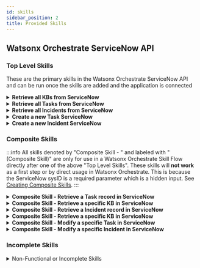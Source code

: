 ```yaml
---
id: skills
sidebar_position: 2
title: Provided Skills
---
```

## Watsonx Orchestrate ServiceNow API
### Top Level Skills
These are the primary skills in the Watsonx Orchestrate ServiceNow API and can be run once the skills are added and the application is connected
<details>
<summary><b>Retrieve all KBs from ServiceNow</b></summary>
Returns all KBs in a table from ServiceNow

WXO name "JC - Retrieve all KBs from ServiceNow"
</details>

<details>
<summary><b>Retrieve all Tasks from ServiceNow</b></summary>
Returns all Tasks in a table from ServiceNow

WXO name "JC - Retrieve all Tasks from ServiceNow"
</details>

<details>
<summary><b>Retrieve all Incidents from ServiceNow</b></summary>
Returns all Incidents in a table from ServiceNow

WXO name "JC - Retrieve all Incidents from ServiceNow"
</details>

<details>
<summary><b>Create a new Task ServiceNow</b></summary>
Creates a new task in ServiceNow

WXO name "JC - Create a new Task in ServiceNow"
 </details>

<details>
<summary><b>Create a new Incident ServiceNow</b></summary>
Creates a new Incident in ServiceNow

WXO name "JC - Create a new Incident in ServiceNow"
 </details>

### Composite Skills

:::info
All skills denoted by "Composite Skill - " and labeled with "(Composite Skill)" are only for use in a Watsonx Orchestrate Skill Flow directly after one of the above "Top Level Skills". These skills will <strong>not work</strong> as a first step or by direct usage in Watsonx Orchestrate. This is because the ServiceNow sysID is a required parameter which is a hidden input. See [Creating Composite Skills](/servicenow/ImporttoWXO/compositeskills#composite-skills).
:::


<details>
<summary><b>Composite Skill - Retrieve a Task record in ServiceNow</b></summary>
Retrieves a specific task after specifying the sysID as an input parameter in the Skill Flow

WXO name "JC - Retrieve a specific Task in ServiceNow (Composite Skill)"
</details>
<details>
<summary><b>Composite Skill - Retrieve a specific KB in ServiceNow</b></summary>
Retrieves a specific KB after specifying the sysID as an input parameter in the Skill Flow

WXO name "JC - Retrieve a specific KB in ServiceNow (Composite Skill)"
</details>
<details>
<summary><b>Composite Skill - Retrieve a Incident record in ServiceNow</b></summary>
Retrieves a specific Incident after specifying the sysID as an input parameter in the Skill Flow

WXO name "JC - Retrieve a specific Incident in ServiceNow (Composite Skill)"
</details>
<details>
<summary><b>Composite Skill - Retrieve a specific KB in ServiceNow</b></summary>
Retrieves a specific KB after specifying the sysID as an input parameter in the Skill Flow

WXO name "JC - Retrieve a specific KB in ServiceNow (Composite Skill)"
</details>
<details>
<summary><b>Composite Skill - Modify a specific Task in ServiceNow</b></summary>
Modifies a specific Task after specifying the sysID as an input parameter in the Skill Flow

WXO name "JC - Modify a specific Task in ServiceNow (Composite Skill)"
</details>
<details>
<summary><b>Composite Skill - Modify a specific Incident in ServiceNow</b></summary>
Modifies a specific Incident after specifying the sysID as an input parameter in the Skill Flow

WXO name "JC - Modify a specific Incient in ServiceNow (Composite Skill)"
</details>

### Incomplete Skills

<details>
<summary>Non-Functional or Incomplete Skills</summary>

These are skills that you can see commented out in the script either unused or under construction.

##### Skills Under Construction

Create a new KB in ServiceNow (input schema needed for creating a KB)

##### Skills that require the non-friendly input parameter for tableName

:::info
To request table data from ServiceNow, the tableName (incidents, tasks or KBs) must be an input parameter. To do so the user would have to input the exact table name (e.g. for Tasks the user would need to input "sc_task" as the tableName) so these skills have been removed. These are to be used as reference and the path is to be used to specify the tableName needed.
:::

Retrieve table records from ServiceNow

Create a new table record in ServiceNow 

Composite Skill - Retrieve a specific record in ServiceNow

Composite Skill - Modify a specific record in ServiceNow

Composite Skill - Delete a specific record in ServiceNow

#### Delete Skills

:::warning
At this time the Delete skills have a bug. Watsonx Orchestrate does not succsessfuly validate an empty object response as a successful skill. The chat will say the skill has failed. However, the object in ServiceNow will be successfuly deleted.
:::
Composite Skill - Delete a specific record in ServiceNow

Composite Skill - Delete a specific Incident in ServiceNow

Composite Skill - Delete a specific Task in ServiceNow

Composite Skill - Delete a specific KB in ServiceNow

</details>